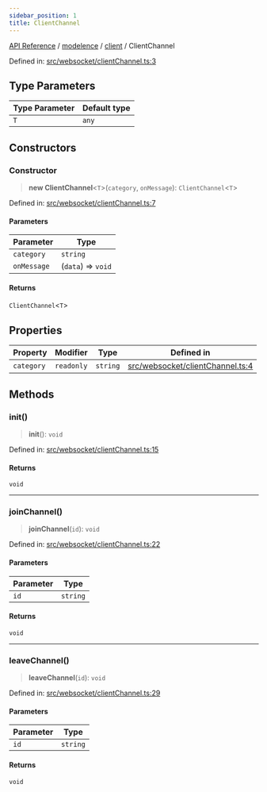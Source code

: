 ```yaml
---
sidebar_position: 1
title: ClientChannel
---
```


[API Reference](/api-reference/modelence/client/classes/../../../index) / [modelence](/api-reference/modelence/client/classes/../../index) / [client](/api-reference/modelence/client/classes/../index) / ClientChannel

Defined in: [src/websocket/clientChannel.ts:3](https://github.com/modelence/modelence/blob/dc65f4ab5811f99563a21430d9b4fe4ef94bf293/packages/modelence/src/websocket/clientChannel.ts#L3)

## Type Parameters

| Type Parameter | Default type |
| ------ | ------ |
| `T` | `any` |

## Constructors

### Constructor

> **new ClientChannel**\<`T`\>(`category`, `onMessage`): `ClientChannel`\<`T`\>

Defined in: [src/websocket/clientChannel.ts:7](https://github.com/modelence/modelence/blob/dc65f4ab5811f99563a21430d9b4fe4ef94bf293/packages/modelence/src/websocket/clientChannel.ts#L7)

#### Parameters

| Parameter | Type |
| ------ | ------ |
| `category` | `string` |
| `onMessage` | (`data`) => `void` |

#### Returns

`ClientChannel`\<`T`\>

## Properties

| Property | Modifier | Type | Defined in |
| ------ | ------ | ------ | ------ |
| <a id="category"></a> `category` | `readonly` | `string` | [src/websocket/clientChannel.ts:4](https://github.com/modelence/modelence/blob/dc65f4ab5811f99563a21430d9b4fe4ef94bf293/packages/modelence/src/websocket/clientChannel.ts#L4) |

## Methods

### init()

> **init**(): `void`

Defined in: [src/websocket/clientChannel.ts:15](https://github.com/modelence/modelence/blob/dc65f4ab5811f99563a21430d9b4fe4ef94bf293/packages/modelence/src/websocket/clientChannel.ts#L15)

#### Returns

`void`

***

### joinChannel()

> **joinChannel**(`id`): `void`

Defined in: [src/websocket/clientChannel.ts:22](https://github.com/modelence/modelence/blob/dc65f4ab5811f99563a21430d9b4fe4ef94bf293/packages/modelence/src/websocket/clientChannel.ts#L22)

#### Parameters

| Parameter | Type |
| ------ | ------ |
| `id` | `string` |

#### Returns

`void`

***

### leaveChannel()

> **leaveChannel**(`id`): `void`

Defined in: [src/websocket/clientChannel.ts:29](https://github.com/modelence/modelence/blob/dc65f4ab5811f99563a21430d9b4fe4ef94bf293/packages/modelence/src/websocket/clientChannel.ts#L29)

#### Parameters

| Parameter | Type |
| ------ | ------ |
| `id` | `string` |

#### Returns

`void`
